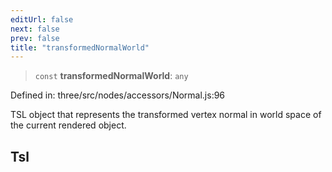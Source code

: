```yaml
---
editUrl: false
next: false
prev: false
title: "transformedNormalWorld"
---
```


> `const` **transformedNormalWorld**: `any`

Defined in: three/src/nodes/accessors/Normal.js:96

TSL object that represents the transformed vertex normal in world space of the current rendered object.

## Tsl
